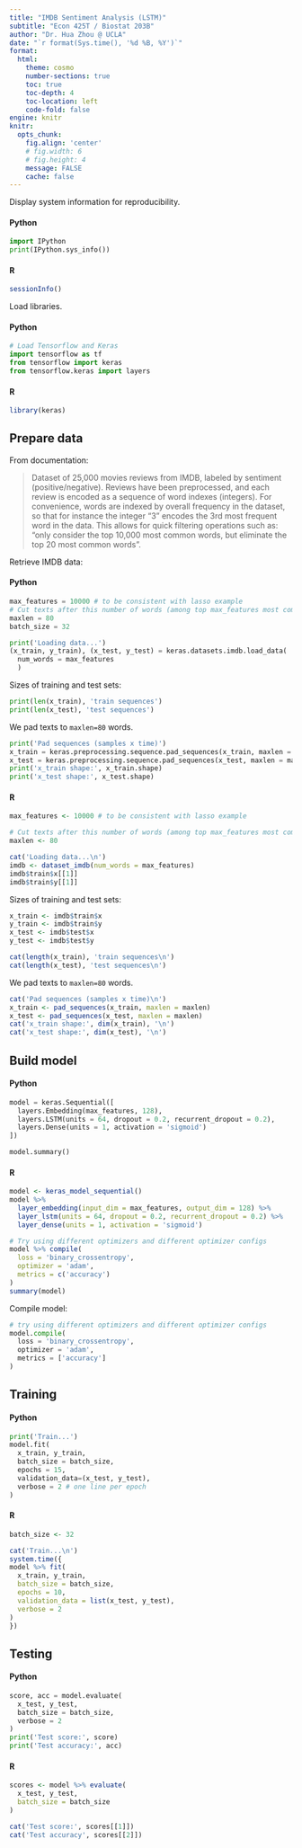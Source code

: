 ```yaml
---
title: "IMDB Sentiment Analysis (LSTM)"
subtitle: "Econ 425T / Biostat 203B"
author: "Dr. Hua Zhou @ UCLA"
date: "`r format(Sys.time(), '%d %B, %Y')`"
format:
  html:
    theme: cosmo
    number-sections: true
    toc: true
    toc-depth: 4
    toc-location: left
    code-fold: false
engine: knitr
knitr:
  opts_chunk: 
    fig.align: 'center'
    # fig.width: 6
    # fig.height: 4
    message: FALSE
    cache: false
---
```


Display system information for reproducibility.

:::  {.panel-tabset}

#### Python

```python
import IPython
print(IPython.sys_info())
```

#### R

```r
sessionInfo()
```

:::

Load libraries.

::: {.panel-tabset}

#### Python

```python
# Load Tensorflow and Keras
import tensorflow as tf
from tensorflow import keras
from tensorflow.keras import layers
```

#### R

```r
library(keras)
```

:::


## Prepare data

From documentation:  

> Dataset of 25,000 movies reviews from IMDB, labeled by sentiment (positive/negative). Reviews have been preprocessed, and each review is encoded as a sequence of word indexes (integers). For convenience, words are indexed by overall frequency in the dataset, so that for instance the integer "3" encodes the 3rd most frequent word in the data. This allows for quick filtering operations such as: "only consider the top 10,000 most common words, but eliminate the top 20 most common words".

Retrieve IMDB data:

::: {.panel-tabset}

#### Python

```python
max_features = 10000 # to be consistent with lasso example
# Cut texts after this number of words (among top max_features most common words)
maxlen = 80
batch_size = 32

print('Loading data...')
(x_train, y_train), (x_test, y_test) = keras.datasets.imdb.load_data(
  num_words = max_features
  )
```

Sizes of training and test sets:
```python
print(len(x_train), 'train sequences')
print(len(x_test), 'test sequences')
```

We pad texts to `maxlen=80` words.
```python
print('Pad sequences (samples x time)')
x_train = keras.preprocessing.sequence.pad_sequences(x_train, maxlen = maxlen)
x_test = keras.preprocessing.sequence.pad_sequences(x_test, maxlen = maxlen)
print('x_train shape:', x_train.shape)
print('x_test shape:', x_test.shape)
```

#### R

```r
max_features <- 10000 # to be consistent with lasso example

# Cut texts after this number of words (among top max_features most common words)
maxlen <- 80  

cat('Loading data...\n')
imdb <- dataset_imdb(num_words = max_features)
imdb$train$x[[1]]
imdb$train$y[[1]]
```

Sizes of training and test sets:
```r
x_train <- imdb$train$x
y_train <- imdb$train$y
x_test <- imdb$test$x
y_test <- imdb$test$y

cat(length(x_train), 'train sequences\n')
cat(length(x_test), 'test sequences\n')
```

We pad texts to `maxlen=80` words.
```r
cat('Pad sequences (samples x time)\n')
x_train <- pad_sequences(x_train, maxlen = maxlen)
x_test <- pad_sequences(x_test, maxlen = maxlen)
cat('x_train shape:', dim(x_train), '\n')
cat('x_test shape:', dim(x_test), '\n')
```

:::

## Build model

::: {.panel-tabset}

#### Python

```python
model = keras.Sequential([
  layers.Embedding(max_features, 128),
  layers.LSTM(units = 64, dropout = 0.2, recurrent_dropout = 0.2),
  layers.Dense(units = 1, activation = 'sigmoid')
])

model.summary()
```

#### R

```r
model <- keras_model_sequential()
model %>%
  layer_embedding(input_dim = max_features, output_dim = 128) %>% 
  layer_lstm(units = 64, dropout = 0.2, recurrent_dropout = 0.2) %>% 
  layer_dense(units = 1, activation = 'sigmoid')

# Try using different optimizers and different optimizer configs
model %>% compile(
  loss = 'binary_crossentropy',
  optimizer = 'adam',
  metrics = c('accuracy')
)
summary(model)
```

Compile model:
```python
# try using different optimizers and different optimizer configs
model.compile(
  loss = 'binary_crossentropy',
  optimizer = 'adam',
  metrics = ['accuracy']
)
```

:::

## Training

::: {.panel-tabset}

#### Python

```python
print('Train...')
model.fit(
  x_train, y_train,
  batch_size = batch_size,
  epochs = 15,
  validation_data=(x_test, y_test), 
  verbose = 2 # one line per epoch
)
```

#### R

```r
batch_size <- 32

cat('Train...\n')
system.time({
model %>% fit(
  x_train, y_train,
  batch_size = batch_size,
  epochs = 10,
  validation_data = list(x_test, y_test),
  verbose = 2
)
})
```

:::

## Testing

::: {.panel-tabset}

#### Python

```python
score, acc = model.evaluate(
  x_test, y_test,
  batch_size = batch_size,
  verbose = 2
)
print('Test score:', score)
print('Test accuracy:', acc)
```

#### R

```r
scores <- model %>% evaluate(
  x_test, y_test,
  batch_size = batch_size
)
```

```r
cat('Test score:', scores[[1]])
cat('Test accuracy', scores[[2]])
```

:::